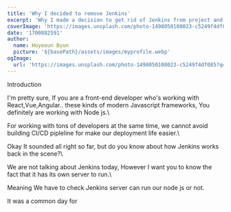 ```yaml
---
title: 'Why I decided to remove Jenkins'
excerpt: 'Why I made a decision to get rid of Jenkins from project and What I am doing instead.'
coverImage: 'https://images.unsplash.com/photo-1498050108023-c5249f4df085?q=80&w=2972&auto=format&fit=crop&ixlib=rb-4.0.3&ixid=M3wxMjA3fDB8MHxwaG90by1wYWdlfHx8fGVufDB8fHx8fA%3D%3D'
date: '1700882591'
author:
  name: Hoyeoun Byun
  picture: '${basePath}/assets/images/myprofile.webp'
ogImage:
  url: 'https://images.unsplash.com/photo-1498050108023-c5249f4df085?q=80&w=2972&auto=format&fit=crop&ixlib=rb-4.0.3&ixid=M3wxMjA3fDB8MHxwaG90by1wYWdlfHx8fGVufDB8fHx8fA%3D%3D'
---
```


Introduction

I'm pretty sure, If you are a front-end developer who's working with React,Vue,Angular.. these kinds of modern Javascript frameworks,
You definitely are working with Node js.\

For working with tons of developers at the same time, we cannot avoid building CI/CD pipleline for make our deployment life easier.\

Okay It sounded all right so far, but do you know about how Jenkins works back in the scene?\

We are not talking about Jenkins today, However I want you to know the fact that it has its own server to run.\

Meaning We have to check Jenkins server can run our node js or not.

It was a common day for 


